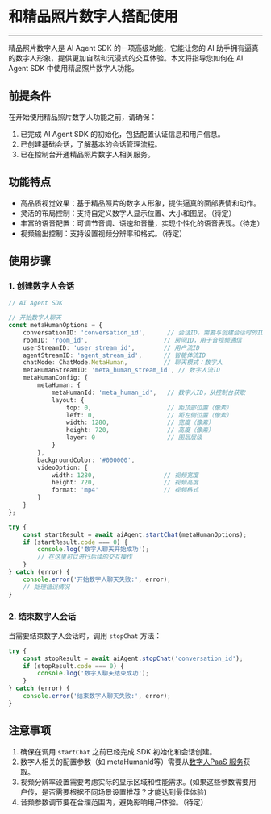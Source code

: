 # 和精品照片数字人搭配使用

---

精品照片数字人是 AI Agent SDK 的一项高级功能，它能让您的 AI 助手拥有逼真的数字人形象，提供更加自然和沉浸式的交互体验。本文将指导您如何在 AI Agent SDK 中使用精品照片数字人功能。

## 前提条件

在开始使用精品照片数字人功能之前，请确保：

1. 已完成 AI Agent SDK 的初始化，包括配置认证信息和用户信息。
2. 已创建基础会话，了解基本的会话管理流程。
3. 已在控制台开通精品照片数字人相关服务。

## 功能特点

- 高品质视觉效果：基于精品照片的数字人形象，提供逼真的面部表情和动作。
- 灵活的布局控制：支持自定义数字人显示位置、大小和图层。（待定）
- 丰富的语音配置：可调节音调、语速和音量，实现个性化的语音表现。（待定）
- 视频输出控制：支持设置视频分辨率和格式。（待定）

## 使用步骤

### 1. 创建数字人会话

```typescript
// AI Agent SDK

// 开始数字人聊天
const metaHumanOptions = {
    conversationID: 'conversation_id',      // 会话ID，需要与创建会话时的ID一致
    roomID: 'room_id',                     // 房间ID，用于音视频通信
    userStreamID: 'user_stream_id',        // 用户流ID
    agentStreamID: 'agent_stream_id',      // 智能体流ID
    chatMode: ChatMode.MetaHuman,          // 聊天模式：数字人
    metaHumanStreamID: 'meta_human_stream_id', // 数字人流ID
    metaHumanConfig: {
        metaHuman: {
            metaHumanId: 'meta_human_id',   // 数字人ID，从控制台获取
            layout: {
                top: 0,                     // 距顶部位置（像素）
                left: 0,                    // 距左侧位置（像素）
                width: 1280,                // 宽度（像素）
                height: 720,                // 高度（像素）
                layer: 0                    // 图层层级
            }
        },
        backgroundColor: '#000000',   
        videoOption: {
            width: 1280,                   // 视频宽度
            height: 720,                   // 视频高度
            format: 'mp4'                  // 视频格式
        }
    }
};

try {
    const startResult = await aiAgent.startChat(metaHumanOptions);
    if (startResult.code === 0) {
        console.log('数字人聊天开始成功');
        // 在这里可以进行后续的交互操作
    }
} catch (error) {
    console.error('开始数字人聊天失败:', error);
    // 处理错误情况
}
```

### 2. 结束数字人会话

当需要结束数字人会话时，调用 `stopChat` 方法：

```typescript
try {
    const stopResult = await aiAgent.stopChat('conversation_id');
    if (stopResult.code === 0) {
        console.log('数字人聊天结束成功');
    }
} catch (error) {
    console.error('结束数字人聊天失败:', error);
}
```

## 注意事项

1. 确保在调用 `startChat` 之前已经完成 SDK 初始化和会话创建。
2. 数字人相关的配置参数（如 metaHumanId等）需要从[数字人PaaS 服务](https://doc-zh.zego.im/article/18584)获取。
3. 视频分辨率设置需要考虑实际的显示区域和性能需求。(如果这些参数需要用户传，是否需要根据不同场景设置推荐？才能达到最佳体验)
4. 音频参数调节要在合理范围内，避免影响用户体验。（待定）